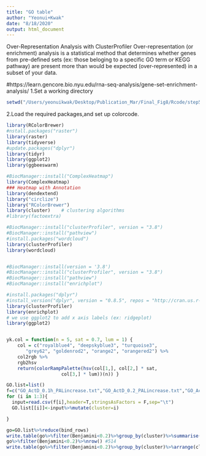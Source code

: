 ```yaml
---
title: "GO table"
author: "Yeonui+Kwak"
date: "8/18/2020"
output: html_document
---
```


Over-Representation Analysis with ClusterProfiler
Over-representation (or enrichment) analysis is a statistical method that determines whether genes from pre-defined sets (ex: those beloging to a specific GO term or KEGG pathway) are present more than would be expected (over-represented) in a subset of your data. 

#https://learn.gencore.bio.nyu.edu/rna-seq-analysis/gene-set-enrichment-analysis/
1.Set a working directory
```R
setwd("/Users/yeonuikwak/Desktop/Publication_Mar/Final_Fig8/Rcode/step5/DAVID")

```
2.Load the required packages,and set up colorcode.
```r
library(RColorBrewer)
#nstall.packages("raster")
library(raster)
library(tidyverse)
#update.packages("dplyr")
library(tidyr)
library(ggplot2)
library(ggbeeswarm)

#BiocManager::install("ComplexHeatmap")
library(ComplexHeatmap)
### Heatmap with Annotation
library(dendextend)
library("circlize")
library("RColorBrewer")
library(cluster)    # clustering algorithms
#library(factoextra)

#BiocManager::install("clusterProfiler", version = "3.8")
#BiocManager::install("pathview")
#install.packages("wordcloud")
library(clusterProfiler)
library(wordcloud)


#BiocManager::install(version = '3.8')
#BiocManager::install("clusterProfiler", version = "3.8")
#BiocManager::install("pathview")
#BiocManager::install("enrichplot")

#install.packages("dplyr")
#install_version("dplyr", version = "0.8.5", repos = "http://cran.us.r-project.org")
library(clusterProfiler)
library(enrichplot)
# we use ggplot2 to add x axis labels (ex: ridgeplot)
library(ggplot2)


yk.col = function(n = 5, sat = 0.7, lum = 1) {
	col = c("royalblue4", "deepskyblue3", "turquoise3",
	   "grey62", "goldenrod2", "orange2", "orangered2") %>%
	col2rgb %>%
	rgb2hsv
	return(colorRampPalette(hsv(col[1,], col[2,] * sat,
				    col[3,] * lum))(n)) }
```

```R
GO.list=list()
f=c("GO_ActD_0.1h_PALincrease.txt","GO_ActD_0.2_PALincrease.txt","GO_ActD_1.2_PALincrease.txt")
for (i in 1:3){
  input=read.csv(f[i],header=T,stringsAsFactors = F,sep="\t")
  GO.list[[i]]<-input%>%mutate(cluster=i)

}

go=GO.list%>%reduce(bind_rows)
write.table(go%>%filter(Benjamini<0.2)%>%group_by(cluster)%>%summarise(GO.count=n()),"SummaryofGO.txt",col.names = T,row.names = F,sep="\t",quote=F)
go%>%filter(Benjamini<0.2)%>%nrow() #514
write.table(go%>%filter(Benjamini<0.2)%>%group_by(cluster)%>%arrange(cluster,Benjamini),"GOlist.txt",col.names = T,row.names = F,sep="\t",quote=F)


```